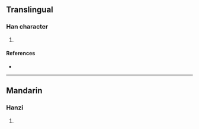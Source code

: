 {{character info/new}}
==Translingual==

===Han character===
{{Han char|rn=86|rad=火|as=07|sn=11|four=52332|canj=QLF|ids=⿱折灬}}

# {{defn|Han|sort=火07}}

====References====
* {{Han ref|kx=0673.111|dkj=19042|hdz=32207.010|uh=710E|ud=28942|bh=D65B|bd=54875}}

----

==Mandarin==

===Hanzi===
{{cmn-hanzi|pin=[[xiè]] ([[xie4]])|wg=hsieh<sup>4</sup>}}

# {{defn|lang=cmn|sort=火07}}